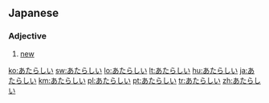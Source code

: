 ==Japanese==
===Adjective===
{{ja-adj|h|rom=atarashii|decl=い}}
# {{ja-def|新しい}} [[new]]

[[ko:あたらしい]]
[[sw:あたらしい]]
[[lo:あたらしい]]
[[lt:あたらしい]]
[[hu:あたらしい]]
[[ja:あたらしい]]
[[km:あたらしい]]
[[pl:あたらしい]]
[[pt:あたらしい]]
[[tr:あたらしい]]
[[zh:あたらしい]]